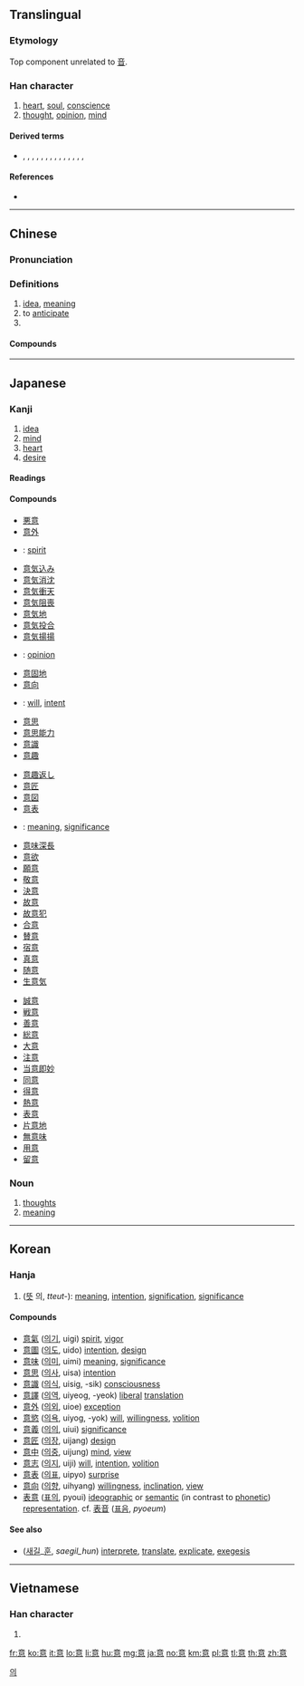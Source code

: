 ==Translingual==

===Etymology===
{{Han compound|音|心|t2=heart|ls=ic}}

Top component unrelated to [[音]].

===Han character===
{{Han char|rn=61|rad=心|as=09|sn=13|four=00336|canj=YTAP|ids=⿱音心}}

# [[heart]], [[soul]], [[conscience]]
# [[thought]], [[opinion]], [[mind]]

====Derived terms====
* {{l|mul|億}}, {{l|mul|噫}}, {{l|mul|憶}}, {{l|mul|臆}}, {{l|mul|澺}}, {{l|mul|檍}}, {{l|mul|燱}}, {{l|mul|薏}}, {{l|mul|繶}}, {{l|mul|醷}}, {{l|mul|鐿}}, {{l|mul|鷾}}, {{l|mul|嬑}}, {{l|mul|癔}}, {{l|mul|譩}}

====References====
* {{Han ref|kx=0394.220|dkj=10921|dj=0730.280|hdz=42323.030|uh=610F|ud=24847|bh=B74E|bd=46926}}

----

==Chinese==
{{zh-forms}}

===Pronunciation===
{{zh-pron
|m=yì
|c=ji3
|h=pfs=yi
|mn=ì
|mc=y
|oc=y
|ma=
|cat=n,v
}}

===Definitions===
{{zh-hanzi}}

# [[idea]], [[meaning]]
# to [[anticipate]]
# {{zh-abbrev|意大利|[[Italy]]; [[Italian]]}}

====Compounds====
{{der3
|{{zh-l|意表}}
|{{zh-l|意大利}}
|{{zh-l|意會}}
|{{zh-l|意見}}
|{{zh-l|意匠}}
|{{zh-l|意境}}
|{{zh-l|意料}}
|{{zh-l|意馬心猿}}
|{{zh-l|意念}}
|{{zh-l|意氣}}
|{{zh-l|意氣風發}}
|{{zh-l|意氣用事}}
|{{zh-l|意趣}}
|{{zh-l|意識}}
|{{zh-l|意識流}}
|{{zh-l|意識形態}}
|{{zh-l|意思}}
|{{zh-l|意圖}}
|{{zh-l|意外}}
|{{zh-l|意味}}
|{{zh-l|意味著/意味着}}
|{{zh-l|意下}}
|{{zh-l|意想}}
|{{zh-l|意向}}
|{{zh-l|意向書}}
|{{zh-l|意象}}
|{{zh-l|意興}}
|{{zh-l|意義}}
|{{zh-l|意譯}}
|{{zh-l|意欲}}
|{{zh-l|意願}}
|{{zh-l|意蘊}}
|{{zh-l|意在言外}}
|{{zh-l|意旨}}
|{{zh-l|意志}}
|{{zh-l|意中人}}
|{{zh-l|如意}}
}}

----

==Japanese==

===Kanji===
{{ja-kanji|grade=3|rs=心09}}

# [[idea]]
# [[mind]]
# [[heart]]
# [[desire]]

====Readings====
{{ja-readings
|goon=[[い]] (i)
|kanon=[[い]] (i)
|kun={{qualifier|rare}} [[こころ]] (kokoro) {{non-joyo-reading}}
}}

====Compounds====
{{der-top|Compounds}}
* [[悪意]]
* [[意外]]
* {{ja-r|意気|いき}}: [[spirit]]
* [[意気込み]]
* [[意気消沈]]
* [[意気衝天]]
* [[意気阻喪]]
* [[意気地]]
* [[意気投合]]
* [[意気揚揚]]
* {{ja-r|意見|いけん}}: [[opinion]]
* [[意固地]]
* [[意向]]
* {{ja-r|意志|いし}}: [[will]], [[intent]]
* [[意思]]
* [[意思能力]]
* [[意識]]
* [[意趣]]
{{der-mid3}}
* [[意趣返し]]
* [[意匠]]
* [[意図]]
* [[意表]]
* {{ja-r|意味|いみ}}: [[meaning]], [[significance]]
* [[意味深長]]
* [[意欲]]
* [[願意]]
* [[敬意]]
* [[決意]]
* [[故意]]
* [[故意犯]]
* [[合意]]
* [[賛意]]
* [[宿意]]
* [[真意]]
* [[随意]]
* [[生意気]]
{{der-mid3}}
* [[誠意]]
* [[戦意]]
* [[善意]]
* [[総意]]
* [[大意]]
* [[注意]]
* [[当意即妙]]
* [[同意]]
* [[得意]]
* [[熱意]]
* [[表意]]
* [[片意地]]
* [[無意味]]
* [[用意]]
* [[留意]]
{{der-bottom}}

===Noun===
{{ja-noun|い}}

# [[thought]]s
# [[meaning]]

----

==Korean==

===Hanja===
{{ko-hanja|hangeul=의|eumhun=|rv=ui|mr=ŭi|y=uy}}

# ([[뜻]] 의, ''tteut-''): [[meaning]], [[intention]], [[signification]], [[significance]]

====Compounds====
* [[意氣]] ([[의기]], uigi) [[spirit]], [[vigor]]
* [[意圖]] ([[의도]], uido) [[intention]], [[design]]
* [[意味]] ([[의미]], uimi) [[meaning]], [[significance]]
* [[意思]] ([[의사]], uisa) [[intention]]
* [[意識]] ([[의식]], uisig, -sik) [[consciousness]]
* [[意譯]] ([[의역]], uiyeog, -yeok) [[liberal]] [[translation]]
* [[意外]] ([[의외]], uioe) [[exception]]
* [[意慾]] ([[의욕]], uiyog, -yok) [[will]], [[willing]]ness, [[volition]]
* [[意義]] ([[의의]], uiui) [[significance]]
* [[意匠]] ([[의장]], uijang) [[design]]
* [[意中]] ([[의중]], uijung) [[mind]], [[view]]
* [[意志]] ([[의지]], uiji) [[will]], [[intention]], [[volition]]
* [[意表]] ([[의표]], uipyo) [[surprise]]
* [[意向]] ([[의향]], uihyang) [[willing]]ness, [[inclination]], [[view]]
* [[表意]] ([[표의]], pyoui) [[ideographic]] or [[semantic]] (in contrast to [[phonetic]]) [[representation]]. cf. [[表音]] ([[표음]], ''pyoeum'')

====See also====
* {{l|ko|訓}} ([[새기다|새길]]_[[훈]], ''saegil_hun'') [[interprete]], [[translate]], [[explicate]], [[exegesis]]

[[Category:Hanja readings|의]]

----

==Vietnamese==

===Han character===
{{vi-hantu|[[ý]], [[ấy]], [[ới]], [[áy]], [[ư]], [[ơi]]|rs=心09}}

# {{defn|lang=vi|sort=心09}}

[[fr:意]]
[[ko:意]]
[[it:意]]
[[lo:意]]
[[li:意]]
[[hu:意]]
[[mg:意]]
[[ja:意]]
[[no:意]]
[[km:意]]
[[pl:意]]
[[tl:意]]
[[th:意]]
[[zh:意]]